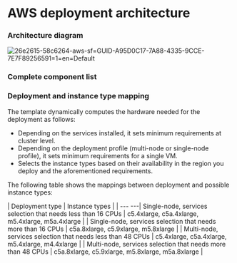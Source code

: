 ﻿# AWS deployment architecture


### Architecture diagram

![26e2615-58c6264-aws-sf=GUID-A95D0C17-7A88-4335-9CCE-7E7F89256591=1=en=Default](/images/26e2615-58c6264-aws-sf=GUID-A95D0C17-7A88-4335-9CCE-7E7F89256591=1=en=Default.jpg)


### Complete component list




### Deployment and instance type mapping

The template dynamically computes the hardware needed for the deployment as follows:

* Depending on the services installed, it sets minimum requirements at cluster level.
* Depending on the deployment profile (multi-node or single-node profile), it sets minimum requirements for a single VM.
* Selects the instance types based on their availability in the region you deploy and the aforementioned requirements.

The following table shows the mappings between deployment and possible instance types:


| Deployment type | Instance types |
| --- ---| Single-node, services selection that needs less than 16 CPUs | c5.4xlarge, c5a.4xlarge, m5.4xlarge, m5a.4xlarge |
| Single-node, services selection that needs more than 16 CPUs | c5a.8xlarge, c5.9xlarge, m5.8xlarge |
| Multi-node, services selection that needs less than 48 CPUs | c5.4xlarge, c5a.4xlarge, m5.4xlarge, m4.4xlarge |
| Multi-node, services selection that needs more than 48 CPUs | c5a.8xlarge, c5.9xlarge, m5.8xlarge, m5a.8xlarge |

